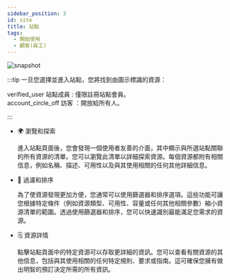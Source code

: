 ---
sidebar_position: 3
id: site
title: 站點
tags:
  - 開始使用
  - 顧客(員工)
---



<BrowserWindow url={url}>

![snapshot](/assets/user/site.png)

</BrowserWindow>

:::tip 一旦您選擇並進入站點，您將找到由圖示標識的資源：

<span class="icon">verified_user</span> <span class="site-user">站點成員</span> :
僅限註冊站點會員。 <br /> <span class="icon">account_circle_off</span> <span class="guest">
  訪客
</span>
：開放給所有人。

:::

- 🌍 瀏覽和探索

  進入站點頁面後，您會發現一個使用者友善的介面，其中顯示與所選站點關聯的所有資源的清單。您可以瀏覽此清單以詳細探索資源。每個資源都附有相關信息，例如名稱、描述、可用性以及與其使用相關的任何其他詳細信息。

- 🔎 過濾和排序

  為了使資源發現更加方便，您通常可以使用篩選器和排序選項。這些功能可讓您根據特定條件（例如資源類型、可用性、容量或任何其他相關參數）縮小資源清單的範圍。透過使用篩選器和排序，您可以快速識別最能滿足您需求的資源。

- 🗒️ 資源詳情

  點擊站點頁面中的特定資源可以存取更詳細的資訊。您可以查看有關資源的其他信息，包括與其使用相關的任何特定規則、要求或指南。這可確保您擁有做出明智的預訂決定所需的所有資訊。
